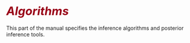 # <i style="font-size: 110%; color:#990017;">Algorithms</i> {-}

This part of the manual specifies the inference algorithms and posterior
inference tools.
